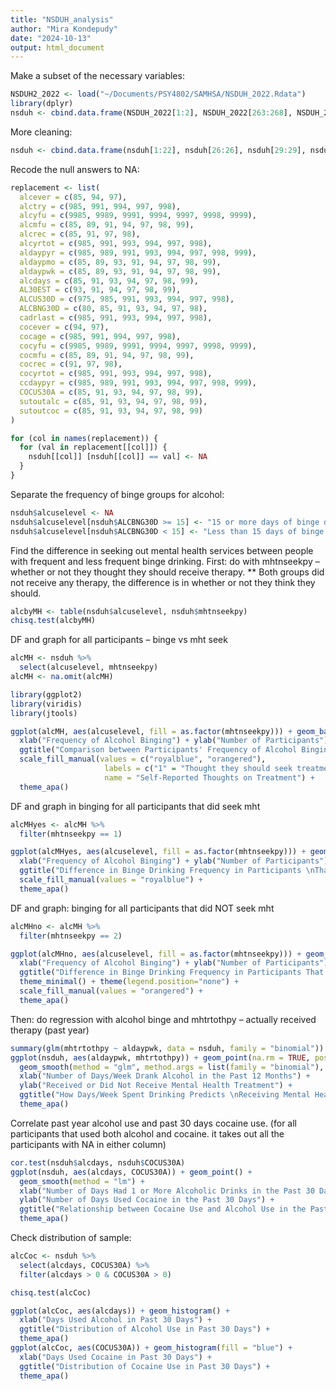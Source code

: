 ```yaml
---
title: "NSDUH_analysis"
author: "Mira Kondepudy"
date: "2024-10-13"
output: html_document
---
```


Make a subset of the necessary variables:
```r
NSDUH2_2022 <- load("~/Documents/PSY4802/SAMHSA/NSDUH_2022.Rdata")
library(dplyr)
nsduh <- cbind.data.frame(NSDUH_2022[1:2], NSDUH_2022[263:268], NSDUH_2022[272:276], NSDUH_2022[278:280], NSDUH_2022[406:419], NSDUH_2022[1742:1742], NSDUH_2022[1746:1746], NSDUH_2022[2239:2253], NSDUH_2022[2418:2448])
```

More cleaning:
```r
nsduh <- cbind.data.frame(nsduh[1:22], nsduh[26:26], nsduh[29:29], nsduh[31:32], nsduh[34:34], nsduh[45:46], nsduh[54:78])
```

Recode the null answers to NA:
```r
replacement <- list(
  alcever = c(85, 94, 97),
  alctry = c(985, 991, 994, 997, 998),
  alcyfu = c(9985, 9989, 9991, 9994, 9997, 9998, 9999),
  alcmfu = c(85, 89, 91, 94, 97, 98, 99),
  alcrec = c(85, 91, 97, 98),
  alcyrtot = c(985, 991, 993, 994, 997, 998),
  aldaypyr = c(985, 989, 991, 993, 994, 997, 998, 999),
  aldaypmo = c(85, 89, 93, 91, 94, 97, 98, 99),
  aldaypwk = c(85, 89, 93, 91, 94, 97, 98, 99),
  alcdays = c(85, 91, 93, 94, 97, 98, 99),
  AL30EST = c(93, 91, 94, 97, 98, 99),
  ALCUS30D = c(975, 985, 991, 993, 994, 997, 998),
  ALCBNG30D = c(80, 85, 91, 93, 94, 97, 98),
  cadrlast = c(985, 991, 993, 994, 997, 998),
  cocever = c(94, 97),
  cocage = c(985, 991, 994, 997, 998),
  cocyfu = c(9985, 9989, 9991, 9994, 9997, 9998, 9999),
  cocmfu = c(85, 89, 91, 94, 97, 98, 99),
  cocrec = c(91, 97, 98),
  cocyrtot = c(985, 991, 993, 994, 997, 998),
  ccdaypyr = c(985, 989, 991, 993, 994, 997, 998, 999),
  COCUS30A = c(85, 91, 93, 94, 97, 98, 99),
  sutoutalc = c(85, 91, 93, 94, 97, 98, 99),
  sutoutcoc = c(85, 91, 93, 94, 97, 98, 99)
)

for (col in names(replacement)) {
  for (val in replacement[[col]]) {
    nsduh[[col]] [nsduh[[col]] == val] <- NA
  }
}
```

Separate the frequency of binge groups for alcohol:

```r
nsduh$alcuselevel <- NA
nsduh$alcuselevel[nsduh$ALCBNG30D >= 15] <- "15 or more days of binge drinking"
nsduh$alcuselevel[nsduh$ALCBNG30D < 15] <- "Less than 15 days of binge drinking"
```

Find the difference in seeking out mental health services between people with frequent and less frequent binge drinking. First: do with mhtnseekpy -- whether or not they thought they should receive therapy.
** Both groups did not receive any therapy, the difference is in whether or not they think they should. 
```r
alcbyMH <- table(nsduh$alcuselevel, nsduh$mhtnseekpy)
chisq.test(alcbyMH)
```

DF and graph for all participants -- binge vs mht seek
```r
alcMH <- nsduh %>% 
  select(alcuselevel, mhtnseekpy) 
alcMH <- na.omit(alcMH)

library(ggplot2)
library(viridis)
library(jtools)

ggplot(alcMH, aes(alcuselevel, fill = as.factor(mhtnseekpy))) + geom_bar(stat = "count") + 
  xlab("Frequency of Alcohol Binging") + ylab("Number of Participants") + 
  ggtitle("Comparison between Participants' Frequency of Alcohol Binging and \nIf They Think They Should Seek Mental Health Treatment") +
  scale_fill_manual(values = c("royalblue", "orangered"),
                     labels = c("1" = "Thought they should seek treatment", "2" = "Did not think they should seek treatment"),
                     name = "Self-Reported Thoughts on Treatment") +
  theme_apa()
```

DF and graph in binging for all participants that did seek mht
```r
alcMHyes <- alcMH %>% 
  filter(mhtnseekpy == 1)

ggplot(alcMHyes, aes(alcuselevel, fill = as.factor(mhtnseekpy))) + geom_bar(stat = "count") + 
  xlab("Frequency of Alcohol Binging") + ylab("Number of Participants") + 
  ggtitle("Difference in Binge Drinking Frequency in Participants \nThat Sought Out Mental Health Treatment ") + theme_minimal() + theme(legend.position="none") +
  scale_fill_manual(values = "royalblue") +
  theme_apa()
```

DF and graph: binging for all participants that did NOT seek mht
```r
alcMHno <- alcMH %>% 
  filter(mhtnseekpy == 2)

ggplot(alcMHno, aes(alcuselevel, fill = as.factor(mhtnseekpy))) + geom_bar(stat = "count") + 
  xlab("Frequency of Alcohol Binging") + ylab("Number of Participants") + 
  ggtitle("Difference in Binge Drinking Frequency in Participants That \nDid Not Seek Out Mental Health Treatment, But Thought They Should ") +
  theme_minimal() + theme(legend.position="none") +
  scale_fill_manual(values = "orangered") +
  theme_apa()
```

Then: do regression with alcohol binge and mhtrtothpy -- actually received therapy (past year)
```r
summary(glm(mhtrtothpy ~ aldaypwk, data = nsduh, family = "binomial"))
ggplot(nsduh, aes(aldaypwk, mhtrtothpy)) + geom_point(na.rm = TRUE, position = "dodge") + 
  geom_smooth(method = "glm", method.args = list(family = "binomial"), se = FALSE, color = "royalblue") + 
  xlab("Number of Days/Week Drank Alcohol in the Past 12 Months") + 
  ylab("Received or Did Not Receive Mental Health Treatment") +
  ggtitle("How Days/Week Spent Drinking Predicts \nReceiving Mental Health Treatment") +
  theme_apa()
```

Correlate past year alcohol use and past 30 days cocaine use. (for all participants that used both alcohol and cocaine. it takes out all the participants with NA in either column)
```r
cor.test(nsduh$alcdays, nsduh$COCUS30A)
ggplot(nsduh, aes(alcdays, COCUS30A)) + geom_point() + 
  geom_smooth(method = "lm") +
  xlab("Number of Days Had 1 or More Alcoholic Drinks in the Past 30 Days") +
  ylab("Number of Days Used Cocaine in the Past 30 Days") +
  ggtitle("Relationship between Cocaine Use and Alcohol Use in the Past 30 Days") + 
  theme_apa()
```

Check distribution of sample:
```r
alcCoc <- nsduh %>% 
  select(alcdays, COCUS30A) %>% 
  filter(alcdays > 0 & COCUS30A > 0)

chisq.test(alcCoc)

ggplot(alcCoc, aes(alcdays)) + geom_histogram() + 
  xlab("Days Used Alcohol in Past 30 Days") + 
  ggtitle("Distribution of Alcohol Use in Past 30 Days") + 
  theme_apa()
ggplot(alcCoc, aes(COCUS30A)) + geom_histogram(fill = "blue") + 
  xlab("Days Used Cocaine in Past 30 Days") + 
  ggtitle("Distribution of Cocaine Use in Past 30 Days") + 
  theme_apa()
```



